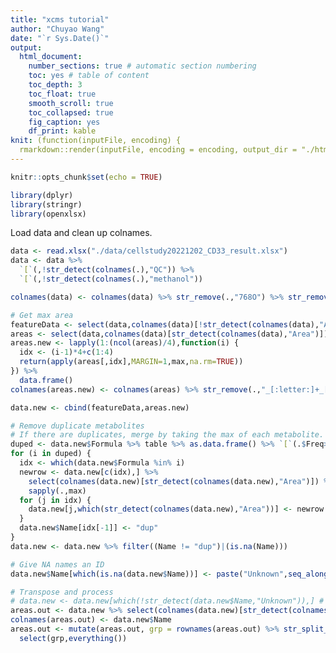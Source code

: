 ```yaml
---
title: "xcms tutorial"
author: "Chuyao Wang"
date: "`r Sys.Date()`"
output: 
  html_document: 
    number_sections: true # automatic section numbering
    toc: yes # table of content
    toc_depth: 3
    toc_float: true
    smooth_scroll: true
    toc_collapsed: true
    fig_caption: yes
    df_print: kable
knit: (function(inputFile, encoding) {
  rmarkdown::render(inputFile, encoding = encoding, output_dir = "./html") })
---
```


```r
knitr::opts_chunk$set(echo = TRUE)

library(dplyr)
library(stringr)
library(openxlsx)
```

Load data and clean up colnames.
```r
data <- read.xlsx("./data/cellstudy20221202_CD33_result.xlsx")
data <- data %>%
  `[`(,!str_detect(colnames(.),"QC")) %>%
  `[`(,!str_detect(colnames(.),"methanol"))

colnames(data) <- colnames(data) %>% str_remove(.,"768O") %>% str_remove(.,"_Waters_Zhu_ddMS2_[:digit:]+_[:digit:]+") %>% str_remove(.,".raw.") %>% str_remove("\\(F[:digit:]+\\)") %>% str_remove("._") %>% str_replace(":","_")
```

```r
# Get max area
featureData <- select(data,colnames(data)[!str_detect(colnames(data),"Area")&!str_detect(colnames(data),"Peak")])
areas <- select(data,colnames(data)[str_detect(colnames(data),"Area")])
areas.new <- lapply(1:(ncol(areas)/4),function(i) {
  idx <- (i-1)*4+c(1:4)
  return(apply(areas[,idx],MARGIN=1,max,na.rm=TRUE))
}) %>%
  data.frame()
colnames(areas.new) <- colnames(areas) %>% str_remove(.,"_[:letter:]+_[:digit:]") %>% unique

data.new <- cbind(featureData,areas.new)

# Remove duplicate metabolites
# If there are duplicates, merge by taking the max of each metabolite. Then keep only one row
duped <- data.new$Formula %>% table %>% as.data.frame() %>% `[`(.$Freq>1,) %>% `[`(,1) %>% as.vector()
for (i in duped) {
  idx <- which(data.new$Formula %in% i)
  newrow <- data.new[c(idx),] %>%
    select(colnames(data.new)[str_detect(colnames(data.new),"Area")]) %>%
    sapply(.,max)
  for (j in idx) {
    data.new[j,which(str_detect(colnames(data.new),"Area"))] <- newrow
  }
  data.new$Name[idx[-1]] <- "dup"
}
data.new <- data.new %>% filter((Name != "dup")|(is.na(Name)))

# Give NA names an ID
data.new$Name[which(is.na(data.new$Name))] <- paste("Unknown",seq_along(which(is.na(data.new$Name))),sep="_")
```

```r
# Transpose and process
# data.new <- data.new[which(!str_detect(data.new$Name,"Unknown")),] # Removes unknown compounds
areas.out <- data.new %>% select(colnames(data.new)[str_detect(colnames(data.new),"Area")]) %>% t %>% as.data.frame
colnames(areas.out) <- data.new$Name
areas.out <- mutate(areas.out, grp = rownames(areas.out) %>% str_split_fixed(.,"_",3) %>% `[`(,3)) %>%
  select(grp,everything())
```
